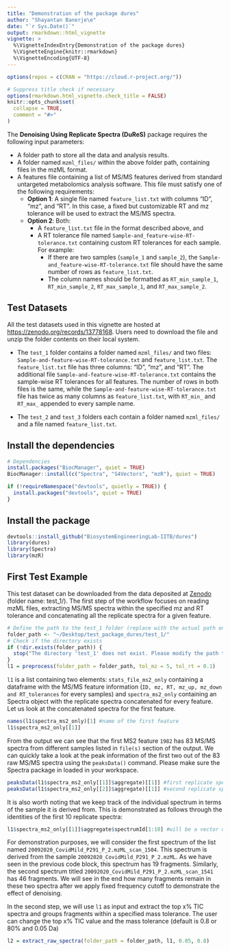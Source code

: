 ```yaml
---
title: "Demonstration of the package dures"
author: "Shayantan Banerje\e"
date: "`r Sys.Date()`"
output: rmarkdown::html_vignette
vignette: >
  %\VignetteIndexEntry{Demonstration of the package dures}
  %\VignetteEngine{knitr::rmarkdown}
  %\VignetteEncoding{UTF-8}
---
```


```r
options(repos = c(CRAN = "https://cloud.r-project.org/"))

# Suppress title check if necessary
options(rmarkdown.html_vignette.check_title = FALSE)
knitr::opts_chunk$set(
  collapse = TRUE,
  comment = "#>"
)
```

The **Denoising Using Replicate Spectra (DuReS)** package requires the following input parameters:

- A folder path to store all the data and analysis results.
- A folder named `mzml_files/` within the above folder path, containing files in the mzML format.
- A features file containing a list of MS/MS features derived from standard untargeted metabolomics analysis software. This file must satisfy one of the following requirements:
  - **Option 1**: A single file named `feature_list.txt` with columns “ID”, “mz”, and “RT”. In this case, a fixed but customizable RT and mz tolerance will be used to extract the MS/MS spectra.
  - **Option 2**: Both:
    - A `feature_list.txt` file in the format described above, and
    - A RT tolerance file named `Sample-and_feature-wise-RT-tolerance.txt` containing custom RT tolerances for each sample. For example:
      - If there are two samples (`sample_1` and `sample_2`), the `Sample-and_feature-wise-RT-tolerance.txt` file should have the same number of rows as `feature_list.txt`.
      - The column names should be formatted as `RT_min_sample_1`, `RT_min_sample_2`, `RT_max_sample_1`, and `RT_max_sample_2`.


## Test Datasets

All the test datasets used in this vignette are hosted at [https://zenodo.org/records/13778168](https://zenodo.org/records/13778168). Users need to download the file and unzip the folder contents on their local system.

- The `test_1` folder contains a folder named `mzml_files/` and two files: `Sample-and-feature-wise-RT-tolerance.txt` and `feature_list.txt`. The `feature_list.txt` file has three columns: "ID", "mz", and "RT". The additional file `Sample-and-feature-wise-RT-tolerance.txt` contains the sample-wise RT tolerances for all features. The number of rows in both files is the same, while the `Sample-and-feature-wise-RT-tolerance.txt` file has twice as many columns as `feature_list.txt`, with `RT_min_` and `RT_max_` appended to every sample name.
  
- The `test_2` and `test_3` folders each contain a folder named `mzml_files/` and a file named `feature_list.txt`.


## Install the dependencies
```r
# Dependencies
install.packages("BiocManager", quiet = TRUE)
BiocManager::install(c("Spectra", "S4Vectors", "mzR"), quiet = TRUE)

if (!requireNamespace("devtools", quietly = TRUE)) {
  install.packages("devtools", quiet = TRUE)
}
```

## Install the package
```r
devtools::install_github("BiosystemEngineeringLab-IITB/dures")
library(dures)
library(Spectra)
library(mzR)
```

## First Test Example
This test dataset can be downloaded from the data deposited at [Zenodo](https://zenodo.org/records/13778168) (folder name: test_1/). The first step of the workflow focuses on reading mzML files, extracting MS/MS spectra within the specified mz and RT tolerance and concatenating all the replicate spectra for a given feature. 
```r
# Define the path to the test_1 folder (replace with the actual path on your system)
folder_path <- "~/Desktop/test_package_dures/test_1/"
# Check if the directory exists
if (!dir.exists(folder_path)) {
  stop("The directory 'test_1' does not exist. Please modify the path to the actual location of the 'test_1' folder.")
}
l1 = preprocess(folder_path = folder_path, tol_mz = 5, tol_rt = 0.1)
```
`l1` is a list containing two elements: `stats_file_ms2_only` containing a dataframe with the MS/MS feature information (`ID, mz, RT, mz_up, mz_down and RT_tolerances` for every samples) and `spectra_ms2_only` containing an Spectra object with the replicate spectra concatenated for every feature. Let us look at the concatenated spectra for the first feature.

```r
names(l1$spectra_ms2_only)[1] #name of the first feature
l1$spectra_ms2_only[[1]]
```
From the output we can see that the first MS2 feature `1982` has 83 MS/MS spectra from different samples listed in `file(s)` section of the output. We can quickly take a look at the peak information of the first two out of the 83 raw MS/MS spectra using the `peaksData()` command. Please make sure the Spectra package in loaded in your workspace.

```r
peaksData(l1$spectra_ms2_only[[1]]$aggregate)[[1]] #first replicate spectrum
peaksData(l1$spectra_ms2_only[[2]]$aggregate)[[1]] #second replicate spectrum
```
It is also worth noting that we keep track of the individual spectrum in terms of the sample it is derived from. This is demonstrated as follows through the identities of the first 10 replicate spectra:

```r
l1$spectra_ms2_only[[1]]$aggregate$spectrumId[1:10] #will be a vector of length 83
```
For demonstration purposes, we will consider the first spectrum of the list named `20092020_CovidMild_P291_P_2.mzML_scan_1504`. This spectrum is derived from the sample `20092020_CovidMild_P291_P_2.mzML`. As we have seen in the previous code block, this spectrum has 19 fragments. Similarly, the second spectrum titled `20092020_CovidMild_P291_P_2.mzML_scan_1541` has 46 fragments. We will see in the end how many fragments remain in these two spectra after we apply fixed frequency cutoff to demonstrate the effect of denoising.  

In the second step, we will use `l1` as input and extract the top x% TIC spectra and groups fragments within a specified mass tolerance. The user can change the top x% TIC value and the mass tolerance (default is 0.8 or 80% and 0.05 Da)

```r
l2 = extract_raw_spectra(folder_path = folder_path, l1, 0.05, 0.8)
```

